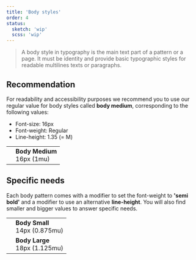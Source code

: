 ```yaml
---
title: 'Body styles'
order: 4
status:
  sketch: 'wip'
  scss: 'wip'
---
```


> A body style in typography is the main text part of a pattern or a page. It must be identity and provide basic typographic styles for readable multilines texts or paragraphs.

## Recommendation

For readability and accessibility purposes we recommend you to use our regular value for body styles called **body medium**, corresponding to the following values:

- Font-size: 16px
- Font-weight: Regular
- Line-height: 1.35 (= M)

|                                         |                                      |
| --------------------------------------- | ------------------------------------ |
| <Preview path="typographyBodyMedium" /> | **Body Medium** <br /> 16px (1mu)    |

## Specific needs

Each body pattern comes with a modifier to set the font-weight to **'semi bold'** and a modifier to use an alternative **line-height**. You will also find smaller and bigger values to answer specific needs.

|                                         |                                      |
| --------------------------------------- | ------------------------------------ |
| <Preview path="typographyBodySmall" />  | **Body Small** <br /> 14px (0.875mu) |
| <Preview path="typographyBodyLarge" />  | **Body Large** <br /> 18px (1.125mu) |

